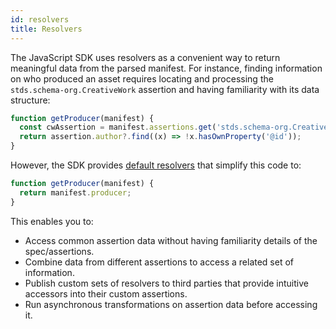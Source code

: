 ```yaml
---
id: resolvers
title: Resolvers
---
```


The JavaScript SDK uses resolvers as a convenient way to return meaningful data from the parsed manifest. For instance, finding information on who produced an asset requires locating and processing the `stds.schema-org.CreativeWork` assertion and having familiarity with its data structure:

```typescript
function getProducer(manifest) {
  const cwAssertion = manifest.assertions.get('stds.schema-org.CreativeWork');
  return assertion.author?.find((x) => !x.hasOwnProperty('@id'));
}
```

However, the SDK provides [default resolvers](https://github.com/contentauth/c2pa-js/blob/main/packages/c2pa/src/resolvers/defaults.ts) that simplify this code to:

<!-- Link to API doc https://opensource.contentauthenticity.org/docs/js-sdk/api/c2pa.resolvers.defaultresolvers instead? -->

```typescript
function getProducer(manifest) {
  return manifest.producer;
}
```

This enables you to:

- Access common assertion data without having familiarity details of the spec/assertions.
- Combine data from different assertions to access a related set of information.
- Publish custom sets of resolvers to third parties that provide intuitive accessors into their custom assertions.
- Run asynchronous transformations on assertion data before accessing it.
